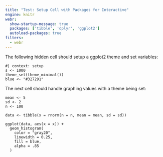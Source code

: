 ```yaml
---
title: "Test: Setup Cell with Packages for Interactive"
engine: knitr
webr: 
  show-startup-message: true
  packages: ['tibble', 'dplyr', 'ggplot2']
  autoload-packages: true
filters:
  - webr
---
```


The following hidden cell should setup a ggplot2 theme and set variables:

```webr-r
#| context: setup
s <- 1000
theme_set(theme_minimal())
blue <- "#327291"
```

The next cell should handle graphing values with a theme being set:

```webr-r
mean <- 5
sd <- 2
n <- 100

data <- tibble(x = rnorm(n = n, mean = mean, sd = sd))

ggplot(data, aes(x = x)) +
  geom_histogram(
    color = "gray20",
    linewidth = 0.25,
    fill = blue,
    alpha = .85
  )
```